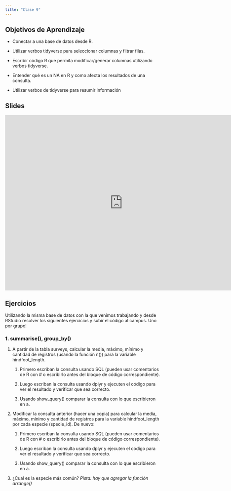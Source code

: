 ```yaml
---
title: "Clase 9"
---
```


## Objetivos de Aprendizaje

* Conectar a una base de datos desde R.

* Utilizar verbos tidyverse para seleccionar columnas y filtrar filas.

* Escribir código R que permita modificar/generar columnas utilizando verbos tidyverse.

* Entender qué es un NA en R y como afecta los resultados de una consulta.

* Utilizar verbos de tidyverse para resumir información



## Slides

<iframe src="https://docs.google.com/presentation/d/14HrL2rfVeg_IJL3OY6XYO8hw0HzcOKdep6bncU7UjuQ/embed?start=false&loop=false&delayms=3000" frameborder="0" width="760" height="569" allowfullscreen="true" mozallowfullscreen="true" webkitallowfullscreen="true"></iframe>


## Ejercicios

Utilizando la misma base de datos con la que venimos trabajando y desde RStudio resolver los siguientes ejercicios y subir el código al campus. Uno por grupo!

### 1. summarise(), group_by()

1.  A partir de la tabla surveys, calcular la media, máximo, mínimo y cantidad de registros (usando la función n()) para la variable hindfoot_length.

    1.  Primero escriban la consulta usando SQL (pueden usar comentarios de R con \# o escribirlo antes del bloque de código correspondiente).

    2.  Luego escriban la consulta usando dplyr y ejecuten el código para ver el resultado y verificar que sea correcto.

    3.  Usando show_query() comparar la consulta con lo que escribieron en a.

2.  Modificar la consulta anterior (hacer una copia) para calcular la media, máximo, mínimo y cantidad de registros para la variable hindfoot_length por cada especie (specie_id). De nuevo:

    1.  Primero escriban la consulta usando SQL (pueden usar comentarios de R con \# o escribirlo antes del bloque de código correspondiente).

    2.  Luego escriban la consulta usando dplyr y ejecuten el código para ver el resultado y verificar que sea correcto.

    3.  Usando show_query() comparar la consulta con lo que escribieron en a.

3.  ¿Cual es la especie más común? _Pista: hay que agregar la función arrange()_
